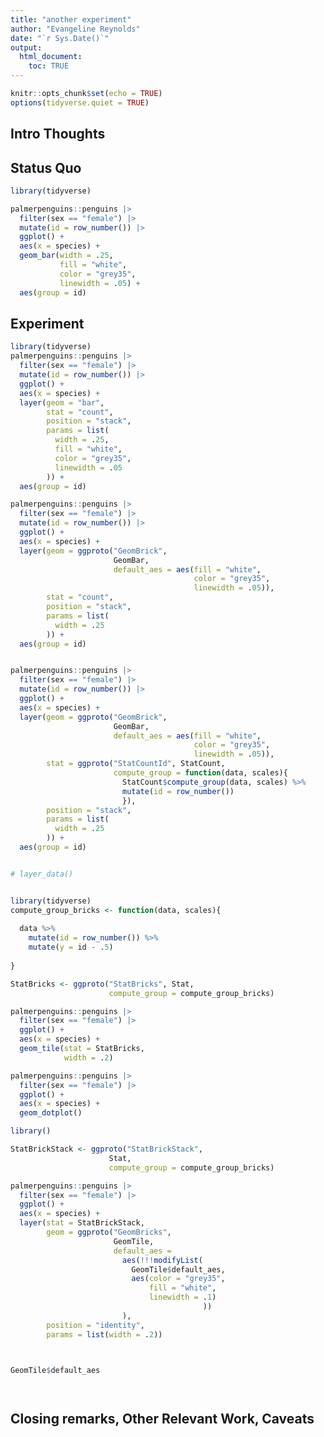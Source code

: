 ```yaml
---
title: "another experiment"
author: "Evangeline Reynolds"
date: "`r Sys.Date()`"
output: 
  html_document:
    toc: TRUE
---
```


```r
knitr::opts_chunk$set(echo = TRUE)
options(tidyverse.quiet = TRUE)
```




## Intro Thoughts


## Status Quo

```r
library(tidyverse)

palmerpenguins::penguins |>
  filter(sex == "female") |>
  mutate(id = row_number()) |>
  ggplot() + 
  aes(x = species) + 
  geom_bar(width = .25, 
           fill = "white",
           color = "grey35",
           linewidth = .05) + 
  aes(group = id)
```

## Experiment

```r
library(tidyverse)
palmerpenguins::penguins |>
  filter(sex == "female") |>
  mutate(id = row_number()) |>
  ggplot() + 
  aes(x = species) + 
  layer(geom = "bar", 
        stat = "count", 
        position = "stack",
        params = list(
          width = .25, 
          fill = "white",
          color = "grey35",
          linewidth = .05
        )) + 
  aes(group = id)
```




```r
palmerpenguins::penguins |>
  filter(sex == "female") |>
  mutate(id = row_number()) |>
  ggplot() + 
  aes(x = species) + 
  layer(geom = ggproto("GeomBrick", 
                       GeomBar, 
                       default_aes = aes(fill = "white",
                                         color = "grey35",
                                         linewidth = .05)),
        stat = "count", 
        position = "stack",
        params = list(
          width = .25
        )) + 
  aes(group = id)


palmerpenguins::penguins |>
  filter(sex == "female") |>
  mutate(id = row_number()) |>
  ggplot() + 
  aes(x = species) + 
  layer(geom = ggproto("GeomBrick", 
                       GeomBar, 
                       default_aes = aes(fill = "white",
                                         color = "grey35",
                                         linewidth = .05)),
        stat = ggproto("StatCountId", StatCount,
                       compute_group = function(data, scales){
                         StatCount$compute_group(data, scales) %>% 
                         mutate(id = row_number())
                         }),
        position = "stack",
        params = list(
          width = .25
        )) + 
  aes(group = id)


# layer_data()


library(tidyverse)
compute_group_bricks <- function(data, scales){
  
  data %>% 
    mutate(id = row_number()) %>% 
    mutate(y = id - .5)  
  
}

StatBricks <- ggproto("StatBricks", Stat,
                      compute_group = compute_group_bricks)

palmerpenguins::penguins |>
  filter(sex == "female") |>
  ggplot() + 
  aes(x = species) + 
  geom_tile(stat = StatBricks, 
            width = .2)

palmerpenguins::penguins |>
  filter(sex == "female") |>
  ggplot() + 
  aes(x = species) + 
  geom_dotplot()

library()

StatBrickStack <- ggproto("StatBrickStack", 
                      Stat,
                      compute_group = compute_group_bricks)

palmerpenguins::penguins |>
  filter(sex == "female") |>
  ggplot() + 
  aes(x = species) + 
  layer(stat = StatBrickStack,
        geom = ggproto("GeomBricks", 
                       GeomTile,
                       default_aes = 
                         aes(!!!modifyList(
                           GeomTile$default_aes,
                           aes(color = "grey35", 
                               fill = "white", 
                               linewidth = .1)
                                           ))
                         ),
        position = "identity",
        params = list(width = .2))



GeomTile$default_aes




```

## Closing remarks, Other Relevant Work, Caveats
